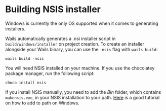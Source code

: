 # Building NSIS installer
Windows is currently the only OS supported when it comes to generating installers.

Wails automatically generates a .nsi installer script in `build/windows/installer` on project creation.
To create an installer alongside your Wails binary, you can use the `-nsis` flag with `wails build`:
```
wails build -nsis
```

You will need NSIS installed on your machine. If you use the chocolatey package manager, run the following script:
```
choco install nsis
```

If you install NSIS manually, you need to add the *Bin* folder, which contains `makensis.exe`, in your NSIS installation to your path.
[Here](https://www.architectryan.com/2018/03/17/add-to-the-path-on-windows-10/) is a good tutorial on how to add to path on Windows.